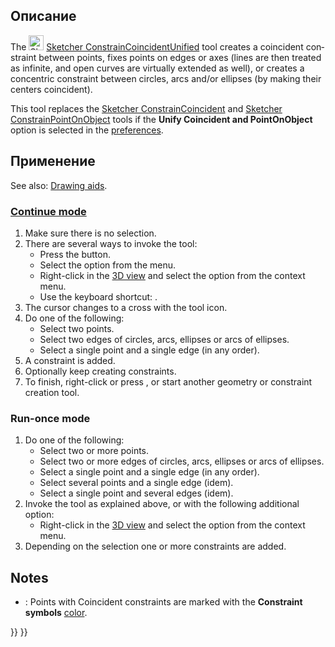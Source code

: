 <languages/>

{{Docnav/ru
|[[Sketcher_ConstrainLock/ru|Ограничение положения]]
|[[Sketcher_ConstrainCoincident/ru|Ограничение Совпадения точек]]
|[[Sketcher_Workbench/ru|Скетчер]]
|IconL=Sketcher_ConstrainLock.svg
|IconR=Sketcher_ConstrainCoincident.svg
|IconC=Workbench_Sketcher.svg
}}

{{GuiCommand/ru
|Name=Sketcher ConstrainCoincidentUnified
|Name/ru=Скетчер Ограничение наложения точек
|MenuLocation=Эскиз → Ограничения эскиза → Ограничение наложения точек
|Workbenches=[[Sketcher_Workbench/ru|Скетчер]]
|Shortcut={{KEY|C}}
|Version=1.0
|SeeAlso=[[Sketcher_ConstrainCoincident/ru|Скетчер Ограничение Совпадения точек]], [[Sketcher_ConstrainPointOnObject/ru|Скетчер Ограничение Точки на объекте]]
}}

<span id="Description"></span>
== Описание ==

<div lang="en" dir="ltr" class="mw-content-ltr">
The [[Image:Sketcher_ConstrainCoincidentUnified.svg|24px]] [[Sketcher_ConstrainCoincidentUnified|Sketcher ConstrainCoincidentUnified]] tool creates a coincident constraint between points, fixes points on edges or axes (lines are then treated as infinite, and open curves are virtually extended as well), or creates a concentric constraint between circles, arcs and/or ellipses (by making their centers coincident).
</div>

<div lang="en" dir="ltr" class="mw-content-ltr">
This tool replaces the [[Sketcher_ConstrainCoincident|Sketcher ConstrainCoincident]] and [[Sketcher_ConstrainPointOnObject|Sketcher ConstrainPointOnObject]] tools if the '''Unify Coincident and PointOnObject''' option is selected in the [[Sketcher_Preferences#General|preferences]].
</div>

<span id="Usage"></span>
== Применение ==

<div lang="en" dir="ltr" class="mw-content-ltr">
See also: [[Sketcher_Workbench#Drawing_aids|Drawing aids]].
</div>

<div lang="en" dir="ltr" class="mw-content-ltr">
===[[Sketcher_Workbench#Continue_modes|Continue mode]]===
</div>

<div lang="en" dir="ltr" class="mw-content-ltr">
# Make sure there is no selection.
# There are several ways to invoke the tool:
#* Press the {{Button|[[Image:Sketcher_ConstrainCoincidentUnified.svg|16px]] [[Sketcher_ConstrainCoincidentUnified|Constrain coincident]]}} button.
#* Select the {{MenuCommand|Sketch → Sketcher constraints → [[Image:Sketcher_ConstrainCoincidentUnified.svg|16px]] Constrain coincident}} option from the menu.
#* Right-click in the [[3D_view|3D view]] and select the {{MenuCommand|Constrain → [[Image:Sketcher_ConstrainCoincidentUnified.svg|16px]] Constrain coincident}} option from the context menu.
#* Use the keyboard shortcut: {{KEY|C}}.
# The cursor changes to a cross with the tool icon.
# Do one of the following:
#* Select two points.
#* Select two edges of circles, arcs, ellipses or arcs of ellipses.
#* Select a single point and a single edge (in any order).
# A constraint is added.
# Optionally keep creating constraints.
# To finish, right-click or press {{KEY|Esc}}, or start another geometry or constraint creation tool.
</div>

<div lang="en" dir="ltr" class="mw-content-ltr">
===Run-once mode===
</div>

<div lang="en" dir="ltr" class="mw-content-ltr">
# Do one of the following:
#* Select two or more points.
#* Select two or more edges of circles, arcs, ellipses or arcs of ellipses.
#* Select a single point and a single edge (in any order).
#* Select several points and a single edge (idem).
#* Select a single point and several edges (idem).
# Invoke the tool as explained above, or with the following additional option:
#* Right-click in the [[3D_view|3D view]] and select the {{MenuCommand|[[Image:Sketcher_ConstrainCoincidentUnified.svg|16px]] Constrain coincident}} option from the context menu.
# Depending on the selection one or more constraints are added.
</div>

<div lang="en" dir="ltr" class="mw-content-ltr">
==Notes==
</div>

<div lang="en" dir="ltr" class="mw-content-ltr">
* {{Version|1.0}}: Points with Coincident constraints are marked with the '''Constraint symbols''' [[Sketcher_Preferences#Display|color]].
</div>


<div lang="en" dir="ltr" class="mw-content-ltr">
{{Docnav
|[[Sketcher_ConstrainLock|Lock]]
|[[Sketcher_ConstrainCoincident|Coincident]]
|[[Sketcher_Workbench|Sketcher]]
|IconL=Sketcher_ConstrainLock.svg
|IconR=Sketcher_ConstrainCoincident.svg
|IconC=Workbench_Sketcher.svg
}}
</div>

{{Sketcher_Tools_navi{{#translation:}}}}
{{Userdocnavi{{#translation:}}}}